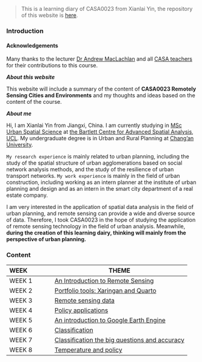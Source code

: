 > This is a learning diary of CASA0023 from Xianlai Yin, the repository of this website is [here](https://github.com/XianlaiYin/XianlaiYin.github.io/tree/main/learning_diary).

### **Introduction** {.unnumbered}

:::callout-tip
#### Acknowledgements

Many thanks to the lecturer [Dr Andrew MacLachlan](https://www.ucl.ac.uk/bartlett/casa/people/dr-andrew-maclachlan) and all [CASA teachers](https://www.ucl.ac.uk/bartlett/casa/people) for their contributions to this course.
:::

***About this website***

This website will include a summary of the content of **CASA0023 Remotely Sensing Cities and Environments** and my thoughts and ideas based on the content of the course.

***About me***

Hi, I am Xianlai Yin from Jiangxi, China. I am currently studying in [MSc Urban Spatial Science](https://www.ucl.ac.uk/prospective-students/graduate/taught-degrees/urban-spatial-science-msc) at [the Bartlett Centre for Advanced Spatial Analysis, UCL](https://www.ucl.ac.uk/bartlett/casa/). My undergraduate degree is in Urban and Rural Planning at [Chang'an University](https://en.chd.edu.cn/).

`My research experience` is mainly related to urban planning, including the study of the spatial structure of urban agglomerations based on social network analysis methods, and the study of the resilience of urban transport networks. `My work experience` is mainly in the field of urban construction, including working as an intern planner at the institute of urban planning and design and as an intern in the smart city department of a real estate company.

I am very interested in the application of spatial data analysis in the field of urban planning, and remote sensing can provide a wide and diverse source of data. Therefore, I took CASA0023 in the hope of studying the application of remote sensing technology in the field of urban analysis. Meanwhile, **during the creation of this learning dairy, thinking will mainly from the perspective of urban planning.**

### **Content** {.unnumbered}

| WEEK   | THEME                                                                                                        |
|:-----------------|------------------------------------------------------|
| WEEK 1 | [An Introduction to Remote Sensing](https://xianlaiyin.github.io/learning_diary/docs/WEEK1.html)             |
| WEEK 2 | [Portfolio tools: Xaringan and Quarto](https://xianlaiyin.github.io/learning_diary/docs/WEEK2.html)          |
| WEEK 3 | [Remote sensing data](https://xianlaiyin.github.io/learning_diary/docs/WEEK3.html)                           |
| WEEK 4 | [Policy applications](https://xianlaiyin.github.io/learning_diary/docs/WEEK4.html)                           |
| WEEK 5 | [An introduction to Google Earth Engine](https://xianlaiyin.github.io/learning_diary/docs/WEEK5.html)        |
| WEEK 6 | [Classification](https://xianlaiyin.github.io/learning_diary/docs/WEEK6.html)                                |
| WEEK 7 | [Classification the big questions and accuracy](https://xianlaiyin.github.io/learning_diary/docs/WEEK7.html) |
| WEEK 8 | [Temperature and policy](https://xianlaiyin.github.io/learning_diary/docs/WEEK8.html)                        |

